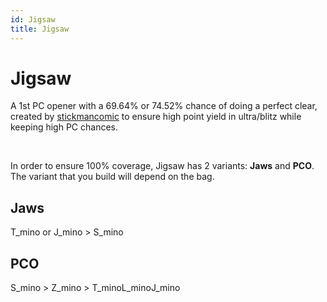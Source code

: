 ```yaml
---
id: Jigsaw
title: Jigsaw
---
```



# Jigsaw

A 1st PC opener with a 69.64% or 74.52% chance of doing a perfect clear, created by [stickmancomic](https://ch.tetr.io/u/stickmancomic) to ensure high point yield in ultra/blitz while keeping high PC chances.

<FumenCanvas fumenData="v115@Dhi0whGeQ4g0whilRpBtR4whglBeRpAeBtQ4whJeAg?H"/> <FumenCanvas fumenData="v115@EhR4whFeR4wwwhilRpBtxwwhglBeRpAeBtwwwhJeAg?H"/>​

In order to ensure 100% coverage, Jigsaw has 2 variants: **Jaws** and **PCO**. The variant that you build will depend on the bag.

## Jaws

T_mino or J_mino > S_mino

<FumenCanvas fumenData="v115@Dhi0whGeQ4g0whilRpBtR4whglBeRpAeBtQ4whJeAg?H"/> <FumenCanvas fumenData="v115@NhD8GeD8BeB8AeD8JeAgH"/>

## PCO

S_mino > Z_mino > T_minoL_minoJ_mino

<FumenCanvas fumenData="v115@EhR4whFeR4wwwhilRpBtxwwhglBeRpAeBtwwwhJeAg?H"/> <FumenCanvas fumenData="v115@OhC8FeE8BeB8AeD8JeAgH"/> 
